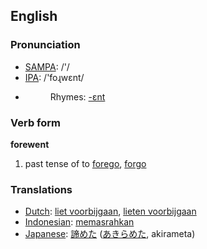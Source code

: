 ==English==

=== Pronunciation ===
*[[w:SAMPA|SAMPA]]: /'/
*[[w:IPA|IPA]]: /'foɻwεnt/
*{{audio|en-us-forewent.ogg|Audio (US)}}
*:Rhymes: [[Rhymes:English:-ɛnt|-ɛnt]]

=== Verb form ===

'''forewent'''

# past tense of to [[forego]], [[forgo]]

=== Translations ===
*[[Dutch]]: [[liet voorbijgaan]], [[lieten voorbijgaan]]
*[[Indonesian]]: [[pasrah|memasrahkan]]
*[[Japanese]]: [[諦めた]] ([[あきらめた]], akirameta)